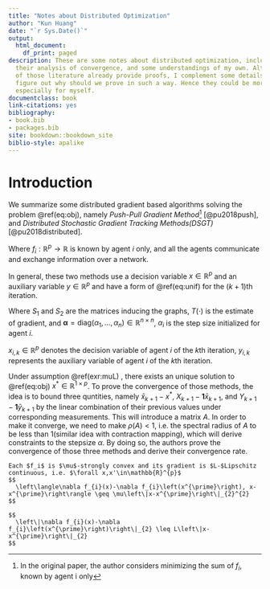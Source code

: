 ```yaml
--- 
title: "Notes about Distributed Optimization"
author: "Kun Huang"
date: "`r Sys.Date()`"
output:
  html_document:
    df_print: paged
description: These are some notes about distributed optimization, including some algorithms,
  their analysis of convergence, and some understandings of my own. Although the authors
  of those literature already provide proofs, I complement some details and try to
  figure out why should we prove in such a way. Hence they could be more easy to understand,
  especially for myself.
documentclass: book
link-citations: yes
bibliography:
- book.bib
- packages.bib
site: bookdown::bookdown_site
biblio-style: apalike
---
```


# Introduction

We summarize some distributed gradient based algorithms solving the problem \@ref(eq:obj), namely *Push-Pull Gradient Method*^[In the original paper, the author considers minimizing the sum of $f_i$, known by agent i only] [@pu2018push], and *Distributed Stochastic Gradient Tracking Methods(DSGT)* [@pu2018distributed].

\begin{equation}
\underset{x\in\mathbb{R}^p}{\min} f(x):=\frac{1}{n}\sum_{i=1}^n f_i(x)
(\#eq:obj)
\end{equation}
Where $f_i:\mathbb{R}^p\to \mathbb{R}$ is known by agent $i$ only, and all the agents communicate and exchange information over a network.  

In general, these two methods use a decision variable $x\in \mathbb{R}^p$ and an auxiliary variable $y\in\mathbb{R}^p$ and have a form of \@ref(eq:unif) for the $(k+1)$th iteration.

\begin{align}
X_{k+1} &= S_1(X_k-\boldsymbol\alpha Y_k)\\
Y_{k+1} &= S_2Y_k + T(X_{k+1}) - T(X_k)
(\#eq:unif)
\end{align}

Where $S_1$ and $S_2$ are the matrices inducing the graphs, $T(\cdot)$ is the estimate of gradient, and $\boldsymbol\alpha = \text{diag}(\alpha_1,...,\alpha_n)\in\mathbb{R}^{n\times n}$, $\alpha_i$ is the step size initialized for agent $i$. 

\begin{align*}
X_k &= \left(x_{1,k},x_{2,k},...,x_{n,k}\right)^T\in\mathbb{R}^{n\times p}\\

Y_k &= \left(y_{1,k},y_{2,k},...,y_{n,k}\right)^T\in\mathbb{R}^{n\times p}\\
\end{align*}

$x_{i,k}\in\mathbb{R}^p$ denotes the decision variable of agent $i$ of the $k$th iteration, $y_{i,k}$ represents the auxiliary variable of agent $i$ of the $k$th iteration.

Under assumption \@ref(exr:muL) , there exists an unique solution to \@ref(eq:obj) $x^*\in\mathbb{R}^{1\times p}$. To prove the convergence of those methods, the idea is to bound three quntities, namely $\bar x_{k+1}-x^*$, $X_{k+1}-\mathbf{1}\bar x_{k+1}$, and $Y_{k+1}-\mathbf{1}\bar y_{k+1}$ by the linear combination of their previous values under corresponding measurements. This will introduce a matrix $A$.  In order to make it converge, we need to make $\rho(A)<1$, i.e. the spectral radius of $A$ to be less than $1$(similar idea with contraction mapping), which will derive constraints to the stepsize $\alpha$. By doing so, the authors prove the convergence of those three methods and derive their convergence rate. 

```exercise
Each $f_i$ is $\mu$-strongly convex and its gradient is $L-$Lipschitz continuous, i.e. $\forall x,x'\in\mathbb{R}^{p}$
$$
  \left\langle\nabla f_{i}(x)-\nabla f_{i}\left(x^{\prime}\right), x-x^{\prime}\right\rangle \geq \mu\left\|x-x^{\prime}\right\|_{2}^{2}
$$

$$
  \left\|\nabla f_{i}(x)-\nabla f_{i}\left(x^{\prime}\right)\right\|_{2} \leq L\left\|x-x^{\prime}\right\|_{2}
$$
```


